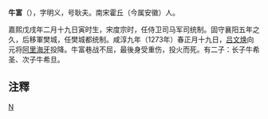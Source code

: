 '''牛富'''（{{bd|1238年||1273年|}}），字明义，号耿夫。南宋霍丘（今属安徽）人。

嘉熙戊戌年二月十九日寅时生，宋度宗时，任侍卫司马军司统制。固守襄阳五年之久，后移軍樊城，任樊城都统制。咸淳九年（1273年）春正月十九日，[[吕文焕|吕文焕]]向元将[[阿里海牙|阿里海牙]]投降。牛富巷战不屈，最後身受重伤，投火而死。有二子：长子牛希圣、次子牛希旦。

== 注釋 ==
{{reflist}}
[[category:宋朝軍事人物|N]]